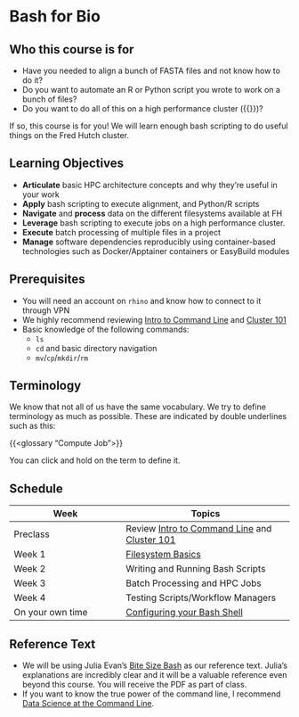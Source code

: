 # Bash for Bio {.unnumbered}

## Who this course is for

- Have you needed to align a bunch of FASTA files and not know how to do it? 
- Do you want to automate an R or Python script you wrote to work on a bunch of files?
- Do you want to do all of this on a high performance cluster ({{<glossary HPC>}})?

If so, this course is for you! We will learn enough bash scripting to do useful things on the Fred Hutch cluster. 

## Learning Objectives

- **Articulate** basic HPC architecture concepts and why they’re useful in your work
- **Apply** bash scripting to execute alignment, and Python/R scripts
- **Navigate** and **process** data on the different filesystems available at FH
- **Leverage** bash scripting to execute jobs on a high performance cluster.
- **Execute** batch processing of multiple files in a project
- **Manage** software dependencies reproducibly using container-based technologies such as Docker/Apptainer containers or EasyBuild modules

## Prerequisites

- You will need an account on `rhino` and know how to connect to it through VPN
- We highly recommend reviewing  [Intro to Command Line](https://hutchdatascience.org/Intro_to_Command_Line/) and [Cluster 101](https://hutchdatascience.org/FH_Cluster_101/)
- Basic knowledge of the following commands:
  - `ls`
  - `cd` and basic directory navigation
  - `mv`/`cp`/`mkdir`/`rm`

:::{.callout-note}
## Terminology

We know that not all of us have the same vocabulary. We try to define terminology as much as possible. These are indicated by double underlines such as this:

{{<glossary "Compute Job">}}

You can click and hold on the term to define it.
:::

## Schedule

|Week|Topics|
|----|------|
|Preclass|Review [Intro to Command Line](https://hutchdatascience.org/Intro_to_Command_Line/) and [Cluster 101](https://hutchdatascience.org/FH_Cluster_101/)|
|Week 1|[Filesystem Basics](01_basics.qmd)|
|Week 2|Writing and Running Bash Scripts|
|Week 3|Batch Processing and HPC Jobs|
|Week 4|Testing Scripts/Workflow Managers|
|On your own time|[Configuring your Bash Shell](configuring.qmd)|


## Reference Text

- We will be using Julia Evan's [Bite Size Bash](https://wizardzines.com/zines/bite-size-bash/) as our reference text. Julia's explanations are incredibly clear and it will be a valuable reference even beyond this course. You will receive the PDF as part of class.
- If you want to know the true power of the command line, I recommend [Data Science at the Command Line]().